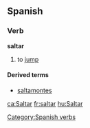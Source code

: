 ==Spanish==
===Verb===
[[Category:Spanish verbs]]
'''saltar'''

# to [[jump]]

{{W.es.v.conj.ar|salt}}

====Derived terms====
*[[saltamontes]]

[[ca:Saltar]]
[[fr:saltar]]
[[hu:Saltar]]
